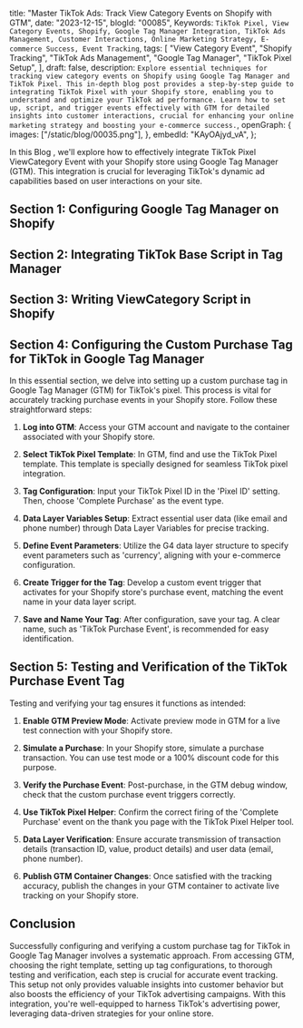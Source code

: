  title: "Master TikTok Ads: Track View Category Events on Shopify with GTM",
 date: "2023-12-15",
 blogId: "00085",
 Keywords: `TikTok Pixel, View Category Events, Shopify, Google Tag Manager Integration, TikTok Ads Management, Customer Interactions, Online Marketing Strategy, E-commerce Success, Event Tracking`,
 tags: [
  "View Category Event",
  "Shopify Tracking",
  "TikTok Ads Management",
  "Google Tag Manager",
  "TikTok Pixel Setup",
 ],
 draft: false,
 description: `Explore essential techniques for tracking view category events on Shopify using Google Tag Manager and TikTok Pixel. This in-depth blog post provides a step-by-step guide to integrating TikTok Pixel with your Shopify store, enabling you to understand and optimize your TikTok ad performance. Learn how to set up, script, and trigger events effectively with GTM for detailed insights into customer interactions, crucial for enhancing your online marketing strategy and boosting your e-commerce success.`,
 openGraph: {
  images: ["/static/blog/00035.png"],
 },
 embedId: "KAyOAjyd_vA",
};

<BlogHeader metadata={metadata} />

In this Blog , we'll explore how to effectively integrate TikTok Pixel ViewCategory
Event with your Shopify store using Google Tag Manager (GTM). This integration is
crucial for leveraging TikTok's dynamic ad capabilities based on user interactions
on your site.

<YoutubeEmbed embedId={metadata.embedId} />

## Section 1: Configuring Google Tag Manager on Shopify

<ConfiguringGTM />

## Section 2: Integrating TikTok Base Script in Tag Manager

<TikTokPageView />

## Section 3: Writing ViewCategory Script in Shopify

<ViewItemList />

## Section 4: Configuring the Custom Purchase Tag for TikTok in Google Tag Manager

In this essential section, we delve into setting up a custom purchase tag in Google Tag Manager (GTM) for TikTok's pixel. This process is vital for accurately tracking purchase events in your Shopify store. Follow these straightforward steps:

1. **Log into GTM**: Access your GTM account and navigate to the container associated with your Shopify store.

2. **Select TikTok Pixel Template**: In GTM, find and use the TikTok Pixel template. This template is specially designed for seamless TikTok pixel integration.

3. **Tag Configuration**: Input your TikTok Pixel ID in the 'Pixel ID' setting. Then, choose 'Complete Purchase' as the event type.

4. **Data Layer Variables Setup**: Extract essential user data (like email and phone number) through Data Layer Variables for precise tracking.

5. **Define Event Parameters**: Utilize the G4 data layer structure to specify event parameters such as 'currency', aligning with your e-commerce configuration.

6. **Create Trigger for the Tag**: Develop a custom event trigger that activates for your Shopify store's purchase event, matching the event name in your data layer script.

7. **Save and Name Your Tag**: After configuration, save your tag. A clear name, such as 'TikTok Purchase Event', is recommended for easy identification.

## Section 5: Testing and Verification of the TikTok Purchase Event Tag

Testing and verifying your tag ensures it functions as intended:

1. **Enable GTM Preview Mode**: Activate preview mode in GTM for a live test connection with your Shopify store.

2. **Simulate a Purchase**: In your Shopify store, simulate a purchase transaction. You can use test mode or a 100% discount code for this purpose.

3. **Verify the Purchase Event**: Post-purchase, in the GTM debug window, check that the custom purchase event triggers correctly.

4. **Use TikTok Pixel Helper**: Confirm the correct firing of the 'Complete Purchase' event on the thank you page with the TikTok Pixel Helper tool.

5. **Data Layer Verification**: Ensure accurate transmission of transaction details (transaction ID, value, product details) and user data (email, phone number).

6. **Publish GTM Container Changes**: Once satisfied with the tracking accuracy, publish the changes in your GTM container to activate live tracking on your Shopify store.

## Conclusion

Successfully configuring and verifying a custom purchase tag for TikTok in Google Tag Manager involves a systematic approach. From accessing GTM, choosing the right template, setting up tag configurations, to thorough testing and verification, each step is crucial for accurate event tracking. This setup not only provides valuable insights into customer behavior but also boosts the efficiency of your TikTok advertising campaigns. With this integration, you're well-equipped to harness TikTok's advertising power, leveraging data-driven strategies for your online store.

<GiscusComments />
